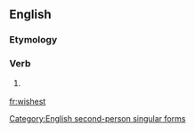 ==English==

===Etymology===
{{suffix|wish|est}}

===Verb===
{{en-verb form}}

# {{context|archaic|lang=en}} {{form of|Second-person singular simple present form|wish}}

[[Category:English second-person singular forms]]

[[fr:wishest]]